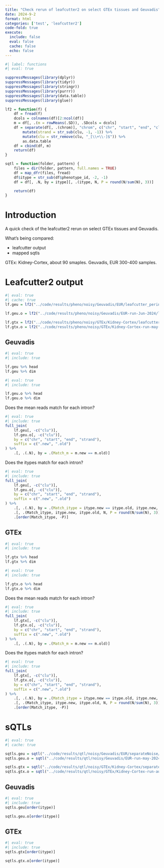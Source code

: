 ```yaml
---
title: "Check rerun of leafcutter2 on select GTEx tissues and Geuvadis"
date: 2024-9-2
format: html
categories: ['test', 'leafcutter2']
code-fold: true
execute:
  include: false
  eval: false
  cache: false
  echo: false
---
```



```r
#| label: functions
#| eval: true

suppressMessages(library(dplyr))
suppressMessages(library(tidyr))
suppressMessages(library(stringr))
suppressMessages(library(purrr))
suppressMessages(library(data.table))
suppressMessages(library(glue))

lf2 = function(f) {
    df = fread(f)
    dcols = colnames(df)[2:ncol(df)]
    m = df[, .(m = rowMeans(.SD)), .SDcols = dcols]
    df = separate(df[, .(chrom)], "chrom", c("chr", "start", "end", "clu", "itype"), sep = ":") %>% 
        mutate(strand = str_sub(clu, -1, -1)) %>% 
        mutate(clu = str_remove(clu, "_[\\+\\-]$")) %>%
        as.data.table
    df = cbind(df, m)
    return(df)
}

sqtl = function(folder, pattern) {
    files = dir(folder, pattern, full.names = TRUE)
    df = map_dfr(files, fread)
    df$itype = str_sub(df$phenotype_id, -2, -1)
    df = df[, .N, by = itype][, .(itype, N, P = round(N/sum(N), 3))]

    return(df)
}


```


# Introduction


A quick check of the leafcutter2 rerun on select GTEx tissues and Geuvadis. 

What's being compared: 

- leafcutter output
- mapped sqtls

GTEx: Kidney-Cortex, about 90 smaples. Geuvadis, EUR 300-400 samples.


# Leafcutter2 output


```r
#| eval: true
#| cache: true
lf.geu = lf2("../code/results/pheno/noisy/Geuvadis/EUR/leafcutter_perind_numers.counts.noise_by_intron.gz")

lf.geu.o = lf2("../code/results/pheno/noisy/Geuvadis/EUR-run-Jun-2024/leafcutter_perind_numers.counts.noise_by_intron.gz")

lf.gtx = lf2("../code/results/pheno/noisy/GTEx/Kidney-Cortex/leafcutter_perind_numers.counts.noise_by_intron.gz")
lf.gtx.o = lf2("../code/results/pheno/noisy/GTEx/Kidney-Cortex-run-may-2024/leafcutter_perind_numers.counts.noise_by_intron.gz")

```


## Geuvadis

```r
#| eval: true
#| include: true

lf.geu %>% head
lf.geu %>% dim
```

```r
#| eval: true
#| include: true

lf.geu.o %>% head
lf.geu.o %>% dim
```


Does the mean reads match for each intron?

```r
#| eval: true
#| include: true
full_join(
    lf.geu[, -c("clu")],
    lf.geu.o[, -c("clu")],
    by = c("chr", "start", "end", "strand"),
    suffix = c(".new", ".old")
) %>% 
    .[, .(.N), by = .(Match_m = m.new == m.old)]
```

Does the itypes match for each intron?

```r
#| eval: true
#| include: true
full_join(
    lf.geu[, -c("clu")],
    lf.geu.o[, -c("clu")],
    by = c("chr", "start", "end", "strand"),
    suffix = c(".new", ".old")
) %>% 
    .[, .(.N), by = .(Match_itype = itype.new == itype.old, itype.new, itype.old)] %>% 
    .[, .(Match_itype, itype.new, itype.old, N, P = round(N/sum(N), 3))] %>% 
    .[order(Match_itype, -P)]
```

## GTEx

```r
#| eval: true
#| include: true

lf.gtx %>% head
lf.gtx %>% dim
```

```r
#| eval: true
#| include: true

lf.gtx.o %>% head
lf.gtx.o %>% dim
```


Does the mean reads match for each intron?

```r
#| eval: true
#| include: true
full_join(
    lf.gtx[, -c("clu")],
    lf.gtx.o[, -c("clu")],
    by = c("chr", "start", "end", "strand"),
    suffix = c(".new", ".old")
) %>% 
    .[, .(.N), by = .(Match_m = m.new == m.old)]
```

Does the itypes match for each intron?

```r
#| eval: true
#| include: true
full_join(
    lf.gtx[, -c("clu")],
    lf.gtx.o[, -c("clu")],
    by = c("chr", "start", "end", "strand"),
    suffix = c(".new", ".old")
) %>% 
    .[, .(.N), by = .(Match_itype = itype.new == itype.old, itype.new, itype.old)] %>% 
    .[, .(Match_itype, itype.new, itype.old, N, P = round(N/sum(N), 3))] %>% 
    .[order(Match_itype, -P)]
```



# sQTLs

 
```r
#| eval: true
#| cache: true

sqtls.geu = sqtl("../code/results/qtl/noisy/Geuvadis/EUR/separateNoise/cis_100000/perm/", "*.addQval.txt.gz")
sqtls.geu.o = sqtl("../code/results/qtl/noisy/Geuvadis/EUR-run-may-2024/separateNoise/cis_100000/perm/", "*.addQval.txt.gz")

sqtls.gtx = sqtl("../code/results/qtl/noisy/GTEx/Kidney-Cortex/separateNoise/cis_100000/perm/", "*.addQval.txt.gz")
sqtls.gtx.o = sqtl("../code/results/qtl/noisy/GTEx/Kidney-Cortex-run-aug-2024/separateNoise/cis_100000/perm/", "*.addQval.txt.gz")
```

## Geuvadis

```r
#| eval: true
#| include: true
sqtls.geu[order(itype)]

sqtls.geu.o[order(itype)]
```


## GTEx

```r
#| eval: true
#| include: true
sqtls.gtx[order(itype)]

sqtls.gtx.o[order(itype)]
```




